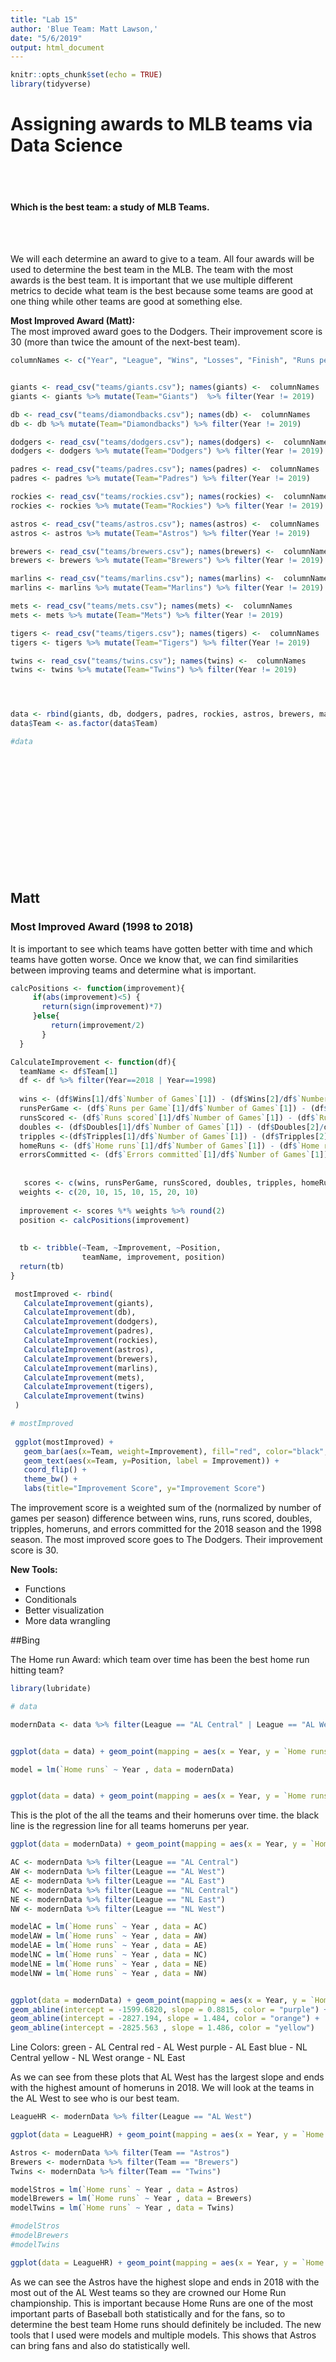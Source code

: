 ---
title: "Lab 15"
author: 'Blue Team: Matt Lawson,'
date: "5/6/2019"
output: html_document
---

```{r setup, include=FALSE}
knitr::opts_chunk$set(echo = TRUE)
library(tidyverse)
```


# Assigning awards to MLB teams via Data Science
  
  <br></br>
  
#### Which is the best team: a study of MLB Teams.

<br></br>

We will each determine an award to give to a team. All four awards will be used to determine the best team in the MLB. The team with the most awards is the best team. It is important that we use multiple different metrics to decide what team is the best because some teams are good at one thing while other teams are good at something else.  

__Most Improved Award (Matt):__  
The most improved award goes to the Dodgers. Their improvement score is 30 (more than twice the amount of the next-best team).



```{r echo=F, message=F, warning=F}
columnNames <- c("Year", "League", "Wins", "Losses", "Finish", "Runs per Game", "Number of Games", "Played appearances","At bats", "Runs scored", "Hits", "Doubles", "Tripples", "Home runs", "RBIs", "Stollen bases", "Caught stealing", "Walks", "Strikeouts", "Batting average", "On base %", "Slugging %", "On base + slugging %", "Errors committed", "Double plays", "Fielding %", "Average age")


giants <- read_csv("teams/giants.csv"); names(giants) <-  columnNames
giants <- giants %>% mutate(Team="Giants")  %>% filter(Year != 2019)

db <- read_csv("teams/diamondbacks.csv"); names(db) <-  columnNames
db <- db %>% mutate(Team="Diamondbacks") %>% filter(Year != 2019)

dodgers <- read_csv("teams/dodgers.csv"); names(dodgers) <-  columnNames
dodgers <- dodgers %>% mutate(Team="Dodgers") %>% filter(Year != 2019)

padres <- read_csv("teams/padres.csv"); names(padres) <-  columnNames
padres <- padres %>% mutate(Team="Padres") %>% filter(Year != 2019)

rockies <- read_csv("teams/rockies.csv"); names(rockies) <-  columnNames
rockies <- rockies %>% mutate(Team="Rockies") %>% filter(Year != 2019)

astros <- read_csv("teams/astros.csv"); names(astros) <-  columnNames
astros <- astros %>% mutate(Team="Astros") %>% filter(Year != 2019)

brewers <- read_csv("teams/brewers.csv"); names(brewers) <-  columnNames
brewers <- brewers %>% mutate(Team="Brewers") %>% filter(Year != 2019)

marlins <- read_csv("teams/marlins.csv"); names(marlins) <-  columnNames
marlins <- marlins %>% mutate(Team="Marlins") %>% filter(Year != 2019)

mets <- read_csv("teams/mets.csv"); names(mets) <-  columnNames
mets <- mets %>% mutate(Team="Mets") %>% filter(Year != 2019)

tigers <- read_csv("teams/tigers.csv"); names(tigers) <-  columnNames
tigers <- tigers %>% mutate(Team="Tigers") %>% filter(Year != 2019)

twins <- read_csv("teams/twins.csv"); names(twins) <-  columnNames
twins <- twins %>% mutate(Team="Twins") %>% filter(Year != 2019)




data <- rbind(giants, db, dodgers, padres, rockies, astros, brewers, marlins, mets, tigers, twins)
data$Team <- as.factor(data$Team)

#data

```


<br></br>  
<br></br>  
<br></br>  
<br></br>  

## Matt

### Most Improved Award (1998 to 2018)

It is important to see which teams have gotten better with time and which teams have gotten worse. Once we know that, we can find similarities between improving teams and determine what is important.

```{r}
calcPositions <- function(improvement){
     if(abs(improvement)<5) {
       return(sign(improvement)*7)
     }else{
         return(improvement/2)
       }
  }

CalculateImprovement <- function(df){
  teamName <- df$Team[1]
  df <- df %>% filter(Year==2018 | Year==1998)
  
  wins <- (df$Wins[1]/df$`Number of Games`[1]) - (df$Wins[2]/df$`Number of Games`[2])
  runsPerGame <- (df$`Runs per Game`[1]/df$`Number of Games`[1]) - (df$`Runs per Game`[2]/df$`Number of Games`[2])
  runsScored <- (df$`Runs scored`[1]/df$`Number of Games`[1]) - (df$`Runs scored`[2]/df$`Number of Games`[2])
  doubles <- (df$Doubles[1]/df$`Number of Games`[1]) - (df$Doubles[2]/df$`Number of Games`[2])
  tripples <-(df$Tripples[1]/df$`Number of Games`[1]) - (df$Tripples[2]/df$`Number of Games`[2])
  homeRuns <- (df$`Home runs`[1]/df$`Number of Games`[1]) - (df$`Home runs`[2]/df$`Number of Games`[2])
  errorsCommitted <- (df$`Errors committed`[1]/df$`Number of Games`[1]) - (df$`Errors committed`[2]/df$`Number of Games`[2])
  
  
   scores <- c(wins, runsPerGame, runsScored, doubles, tripples, homeRuns, -1*errorsCommitted)
  weights <- c(20, 10, 15, 10, 15, 20, 10)
  
  improvement <- scores %*% weights %>% round(2)
  position <- calcPositions(improvement)
  
  
  tb <- tribble(~Team, ~Improvement, ~Position,
                teamName, improvement, position)
  return(tb)
}
```


```{r}
 mostImproved <- rbind(
   CalculateImprovement(giants),
   CalculateImprovement(db),
   CalculateImprovement(dodgers),
   CalculateImprovement(padres),
   CalculateImprovement(rockies),
   CalculateImprovement(astros),
   CalculateImprovement(brewers),
   CalculateImprovement(marlins),
   CalculateImprovement(mets),
   CalculateImprovement(tigers),
   CalculateImprovement(twins)
 )

# mostImproved
 
 ggplot(mostImproved) +
   geom_bar(aes(x=Team, weight=Improvement), fill="red", color="black", alpha=0.65) + 
   geom_text(aes(x=Team, y=Position, label = Improvement)) +
   coord_flip() + 
   theme_bw() +
   labs(title="Improvement Score", y="Improvement Score")
```

The improvement score is a weighted sum of the (normalized by number of games per season) difference between wins, runs, runs scored, doubles, tripples, homeruns, and errors committed for the 2018 season and the 1998 season. The most improved score goes to The Dodgers. Their improvement score is 30.  

__New Tools:__

  - Functions  
  - Conditionals  
  - Better visualization  
  - More data wrangling   
  
##Bing

The Home run Award: which team over time has been the best home run hitting team?

```{r message=F, warning=F}

library(lubridate)

# data

modernData <- data %>% filter(League == "AL Central" | League == "AL West" | League == "AL East" |League == "NL Central" | League == "NL West" | League == "NL East")


ggplot(data = data) + geom_point(mapping = aes(x = Year, y = `Home runs`, color = Team))

model = lm(`Home runs` ~ Year , data = modernData)


ggplot(data = data) + geom_point(mapping = aes(x = Year, y = `Home runs`, color = Team)) + geom_abline(intercept = -2493.37, slope = 1.321)

```

This is the plot of the all the teams and their homeruns over time. the black line is the regression line for all teams homeruns per year.  
```{r}

ggplot(data = modernData) + geom_point(mapping = aes(x = Year, y = `Home runs`, color = League)) + facet_wrap(~ League, nrow = 2)

AC <- modernData %>% filter(League == "AL Central")
AW <- modernData %>% filter(League == "AL West")
AE <- modernData %>% filter(League == "AL East")
NC <- modernData %>% filter(League == "NL Central")
NE <- modernData %>% filter(League == "NL East")
NW <- modernData %>% filter(League == "NL West")

modelAC = lm(`Home runs` ~ Year , data = AC)
modelAW = lm(`Home runs` ~ Year , data = AW)
modelAE = lm(`Home runs` ~ Year , data = AE)
modelNC = lm(`Home runs` ~ Year , data = NC)
modelNE = lm(`Home runs` ~ Year , data = NE)
modelNW = lm(`Home runs` ~ Year , data = NW)


ggplot(data = modernData) + geom_point(mapping = aes(x = Year, y = `Home runs`)) + geom_abline(intercept = -2238.9, slope = 1.2, color = "blue") + geom_abline(intercept = -3425.979, slope = 1.793, color = "red") + geom_abline(intercept = -3103.675, slope = 1.624, color = "green") + 
geom_abline(intercept = -1599.6820, slope = 0.8815, color = "purple") + 
geom_abline(intercept = -2827.194, slope = 1.484, color = "orange") + 
geom_abline(intercept = -2825.563 , slope = 1.486, color = "yellow")

```

Line Colors:
green - AL Central
red - AL West
purple - AL East
blue - NL Central
yellow - NL West
orange - NL East

As we can see from these plots that AL West has the largest slope and ends with the highest amount of homeruns in 2018. We will look at the teams in the AL West to see who is our best team.

```{r}

LeagueHR <- modernData %>% filter(League == "AL West")

ggplot(data = LeagueHR) + geom_point(mapping = aes(x = Year, y = `Home runs`,color = Team))

Astros <- modernData %>% filter(Team == "Astros")
Brewers <- modernData %>% filter(Team == "Brewers")
Twins <- modernData %>% filter(Team == "Twins")

modelStros = lm(`Home runs` ~ Year , data = Astros)
modelBrewers = lm(`Home runs` ~ Year , data = Brewers)
modelTwins = lm(`Home runs` ~ Year , data = Twins)

#modelStros
#modelBrewers
#modelTwins

ggplot(data = LeagueHR) + geom_point(mapping = aes(x = Year, y = `Home runs`,color = Team)) + geom_abline(intercept = -4531.771, slope = 2.339, color = "red") + geom_abline(intercept = -2961.989, slope = 1.562 , color = "green") + geom_abline(intercept = -1638.6750, slope = 0.8886 , color = "blue") 


```

As we can see the Astros have the highest slope and ends in 2018 with the most out of the AL West teams so they are crowned our Home Run championship. This is important because Home Runs are one of the most important parts of Baseball both statistically and for the fans, so to determine the best team Home runs should definitely be included. The new tools that I used were models and multiple models. This shows that Astros can bring fans and also do statistically well.

<br></br>  
<br></br> 
<br></br> 
<br></br> 
<br></br> 



##Brandon
Most Offensive team

```{r}
#calcLocation <- function(offense){
     #if(abs(offense)<5) {
      # return(sign(offense)*7)
     #}else{
         #return(offense/2)
       #}
  #}

#CalculateOffense <- function(db){
  #Name <- db$Team[1]
  #db <- db %>% filter(Year==2018 | Year==1998)
  #RunsPerGame <- (df$`Runs per Game`[1]/df$`Number of Games`[1]) - (df$`Runs per Game`[2]/df$`Number of Games`[2])
  #RunsScored <- (df$`Runs scored`[1]/df$`Number of Games`[1]) - (df$`Runs scored`[2]/df$`Number of Games`[2])
  #RBIs <- (df$RBIs[1]/df$`Number of Games`[1]) - (df$RBIs[2]/df$`Number of Games`[2])
  #OnBase <-(df$`On base %`[1]/df$`Number of Games`[1]) - (df$`On base %`[2]/df$`Number of Games`[2])
  #BattingAvg <- (df$`Batting average`[1]/df$`Number of Games`[1]) - (df$`Batting average`[2]/df$`Number of Games`[2])
  #Slugging <- (df$`Slugging %`[1]/df$`Number of Games`[1]) - (df$`Slugging %`[2]/df$`Number of Games`[2])
#best <- c(RunsPerGame, RunsScored, RBIs, onBase, BattingAvg, Slugging)
  #weights <- c(20, 10, 15, 10, 15, 20, 10)
  
  #offense <- best %*% weights %>% round(2)
  #Location <- calcLocation(offense)
  
  
  #bb <- tribble(~Team, ~offense, ~Location,
   #            Name, offense, Location)
  #return(bb)
#}
```
```{r}
 #mostImproved <- rbind( CalculateOffense(giants),CalculateOffense(db),CalculateOffense(dodgers),CalculateOffense(padres),CalculateOffense(rockies),CalculateOffense(astros),CalculateOffense(brewers), CalculateOffense(marlins), CalculateOffense(mets), CalculateOffense(tigers), CalculateOffense(twins))
 #ggplot(mostImproved) +
  # geom_bar(aes(x=Team, weight=Improvement), fill="red", color="black", alpha=0.65) + 
   #geom_text(aes(x=Team, y=Position, label = Improvement)) +
   #coord_flip() + 
   #theme_bw() +
   #labs(title="Improvement Score", y="Improvement Score")
```

COuldn't get the plot to work, but based off the gather data and indivdual runs it looked like the Dodgers and the msot offense team from 1989 to 2018, this can due to their increase in wins which is cotnributed to score, RBI's stolen bases and othe rthing I tested for offense teams



  
  
  
  
# Reflections:
##Team
We have achieved our team goals. We are all fluent in R markdown and have learned new data science tools. These are skills that we can use for the rest of our lives. They will be very helpful. We did well on all of our tRATs, so we wouldn't change that. One thing we could have done better is starting the labs earlier. We were always finishing tem minutes before the deadline.

### Matt  
Six months after graduation, I said that I wanted to be traveling around the world. This is still my goal. I think that I am still likely to acheive it. My 5 year plan has changed a little. Before, I wanted to be a data scientist, but now I know that I want to do research that allows me to study the earth and travel. I learned a lot of cool data visualization tools in this class. I became fluent in RStudio (especially r markdown). We explored some really cool datasets. If I could give myself advice at the begining of the year, I would tell myself to make sure to read all of the readings. I read all of the readings on time and it really helped my understanding of the material.

##Bing
I said that I want to be able to find insights about Basketball by analyzing data, and while this is still a goal of mine, I have not achieved it yet, however I would say that since the beginning of the semester, I can anaylyze data much better, and as we showed in this project we analyzed Baseball and made more minor insights. 6 months after graduation I would still like to be travelling, but 5 years after graduation, I still would like to data analytics, but I would be open to many fields. I would say for my goals for the semester, I acheived those because those were mostly about improving my basic R skills. I would tell myself to just make sure to know the stuff from the reading because I had 2 tests where I didn't try to hard and din't get great grades on.





<br></br> 
<br></br> 
<br></br> 


# Who did what:
  
#### Matt  
- Helped with overall question choice  
- Setup the markdown file  
- Chose a subquestion  
  - Created data frames, functions, and plots to answer the subquestion  
- Downloaded files from [baseball-reference.com](https://www.baseball-reference.com/teams/)  
  - Read in the files into useable, tidy data frames for later use  
- Reflected on lab 2 and this course   



#### Brandon  
helped with overall question
- reflection on the lab
-indivdual part



#### Bing 
-Helped with overall question
-chose a subquestion
-download file from our source
-reflected on lab 2
-did indivdual part
-did team reflection



#### Nick  
